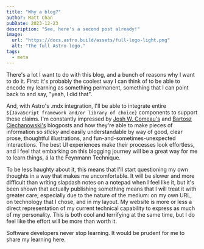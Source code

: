 ```yaml
---
title: "Why a blog?"
author: Matt Chan
pubDate: 2023-12-23
description: "See, here's a second post already!"
image:
  url: "https://docs.astro.build/assets/full-logo-light.png"
  alt: "The full Astro logo."
tags:
  - meta
---
```


There's a lot I want to do with this blog, and a bunch of reasons why I want to do it. First: it's probably the coolest way I can think of to be able to encode my learning as something permanent, something that I can point back to and say, "yeah, I did that".

And, with Astro's .mdx integration, I'll be able to integrate entire `${JavaScript framework and/or library of choice}` components to support these claims. I'm constantly impressed by [Josh W. Comeau's](https://www.joshwcomeau.com/animation/keyframe-animations/) and [Bartosz Ciechanowski's](https://ciechanow.ski/mechanical-watch/) blogposts and how they're able to make pieces of information so _sticky_ and easily understandable by way of good, clear prose, thoughtful illustrations, and fun-and-sometimes-unexpected interactions. The best UI experiences make their processes look effortless, and I feel that embarking on this blogging journey will be a great way for me to learn things, á la the Feynmann Technique.

To be less haughty about it, this means that I'll start questioning my own thoughts in a way that makes me uncomfortable. It will be slower and more difficult than writing slapdash notes on a notepad when I feel like it, but it's been shown that actually publishing something means that I will treat it with greater care; especially due to the nature of the medium: on my own URL, on technology that I chose, and in my layout. My website is more or less a direct representation of my current technical capability to express as much of my personality. This is both cool and terrifying at the same time, but I do feel like the effort will be more than worth it.

Software developers never stop learning. It would be prudent for me to share my learning here.
